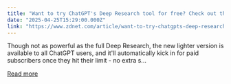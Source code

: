 ```yaml
---
title: "Want to try ChatGPT's Deep Research tool for free? Check out the lightweight version"
date: "2025-04-25T15:29:00.000Z"
link: "https://www.zdnet.com/article/want-to-try-chatgpts-deep-research-tool-for-free-check-out-the-lightweight-version/"
---
```


Though not as powerful as the full Deep Research, the new lighter version is available to all ChatGPT users, and it'll automatically kick in for paid subscribers once they hit their limit - no extra s...

[Read more](https://www.zdnet.com/article/want-to-try-chatgpts-deep-research-tool-for-free-check-out-the-lightweight-version/)

